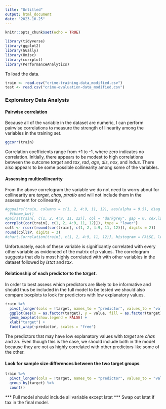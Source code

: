 ```yaml
---
title: "Untitled"
output: html_document
date: "2023-10-25"
---
```


```r
knitr::opts_chunk$set(echo = TRUE)
```


```r
library(tidyverse)
library(ggplot2)
library(GGally)
library(Hmisc)
library(corrplot)
library(PerformanceAnalytics)
```

To load the data.

```r
train <- read.csv("crime-training-data_modified.csv")
test <- read.csv("crime-evaluation-data_modified.csv")
```

### Exploratory Data Analysis
#### Pairwise correlation 
Because all of the variable in the dataset are numeric, I can perform pairwise correlations to measure the strength of linearity among the variables in the training set.

```r
ggcorr(train)
```
Correlation coefficients range from +1 to -1, where zero indicates no correlation. Initially, there appears to be modest to high correlations between the outcome _target_ and _tax_, _rad_, _age_, _dis_, _nox_, and _indus_. There also appears to be some possible collinearity among some of the variables.

#### Assessing multicollinearity
From the above correlogram the variable we do not need to worry about for collinearity are _target_, _chas_, _ptratio_ and will not include them in the assessment for collinearity.

```r
#ggpairs(train, columns = c(1, 2, 4:9, 11, 12), aes(alpha = 0.5), diag = list(continuous = "blankDiag")) +
  #theme_bw()
#pairs(train[, c(1, 2, 4:9, 11, 12)], col = "darkgrey", gap = 0, cex.labels = 1.2)
corrplot(cor(train[, c(1, 2, 4:9, 11, 12)]), type = "lower")
coll <- rcorr(round(cor(train[, c(1, 2, 4:9, 11, 12)]), digits = 2))
round(coll$P, digits = 3)
#chart.Correlation(train[, c(1, 2, 4:9, 11, 12)], histogram = FALSE, lower.panel = NULL)
```
Unfortunately, each of these variable is significantly correlated with every other variable as evidenced of the matrix of p values. The correlogram suggests that _dis_ is most highly correlated with with other variables in the dataset followed by _lstat_ and _tax_.

#### Relationship of each predictor to the _target_.
In order to best assess which predictors are likely to be informative and should thus be included in the full model to be tested we should also compare boxplots to look for predictors with low explanatory values.

```r
train %>% 
  pivot_longer(cols = !target, names_to = "predictor", values_to = "value") %>% 
  ggplot(aes(x = as.factor(target), y = value, fill = as.factor(target))) + 
  geom_boxplot(show.legend = FALSE) + 
  xlab("target") +
  facet_wrap(~predictor, scales = "free")
```
The predictors that may have low explanatory values with _target_ are _chas_ and _zn_. Even though this is the case, we should include both in the model because they are not as highly correlated with other predictors like some of the other.

#### Look for sample size differences between the two target groups

```r
train %>% 
  pivot_longer(cols = !target, names_to = "predictor", values_to = "value") %>% 
  group_by(target) %>% 
  count()
```
*** Full model should include all variable except lstat ***
Swap out lstat if tax in the final model.